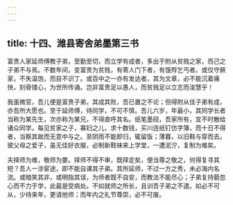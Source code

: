 ```yaml
---
---
---
```

title: 十四、潍县寄舍弟墨第三书
---



富贵人家延师傅教子弟，至勤至切，而立学有成者，多出于附从贫贱之家，而己之子弟不与焉。不数年间，变富贵为贫贱，有寄人门下者，有饿殍乞丐者。或仅守厥家，不失温饱，而目不识丁。或百中之一亦有发达者，其为文章，必不能沉着痛快，刻骨镂心，为世所传诵。岂非富贵足以愚人，而贫贱足以立志而浚慧乎！

我虽微官，吾儿便是富贵子弟，其成其败，吾已置之不论；但得附从佳子弟有成，亦吾所大愿也。至于延师傅，待同学，不可不慎。吾儿六岁，年最小，其同学长者当称为某先生，次亦称为某兄，不得直呼其名。纸笔墨砚，吾家所有，宜不时散给诸众同学。每见贫家之子，寡妇之儿，求十数钱，买川连纸钉仿字簿，而十日不得者，当察其故而无意中与之。至阴雨不能即归，辄留饭；薄暮，以旧鞋与穿而去。彼父母之爱子，虽无佳好衣服，必制新鞋袜来上学堂，一遭泥泞，复制为难矣。

夫择师为难，敬师为要。择师不得不审，既择定矣，便当尊之敬之，何得复寻其短？吾人一涉宦途，即不能自课其子弟。其所延师，不过一方之秀，未必海内名流。或暗笑其非，或明指其误，为师者既不自安，而教法不能尽心；子弟复持藐忽心而不力于学，此最是受病处。不如就师之所长，且训吾子弟之不逮。如必不可从，少待来年，更请他师；而年内之礼节尊崇，必不可废。